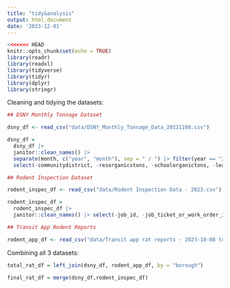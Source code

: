 ```yaml
---
title: "tidy&analysis"
output: html_document
date: '2023-12-01'
---
```


```r
<<<<<<< HEAD
knitr::opts_chunk$set(echo = TRUE)
library(readr)
library(readxl)
library(tidyverse)
library(tidyr)
library(dplyr)
library(stringr)
```

Cleaning and tidying the datasets: 

```r
## DSNY Monthly Tonnage Dataset 

dsny_df <- read_csv("data/DSNY_Monthly_Tonnage_Data_20231108.csv") 

dsny_df = 
  dsny_df |> 
  janitor::clean_names() |> 
  separate(month, c("year", "month"), sep = " / ") |> filter(year == "2023") |> 
  select(-communitydistrict, -resorganicstons, -schoolorganictons, -leavesorganictons, -xmastreetons)
```

```r
## Rodent Inspection Dataset 

rodent_inspec_df <- read_csv("data/Rodent Inspection Data - 2023.csv")

rodent_inspec_df = 
  rodent_inspec_df |> 
  janitor::clean_names() |> select(-job_id, -job_ticket_or_work_order_id, -job_progress, -bbl, -house_number, -street_name, -block, -lot, -approved_date, -location, -community_board, -council_district, -census_tract, -bin, -nta)
```

```r
## Transit App Rodent Reports 

rodent_app_df <- read_csv("data/Transit app rat reports - 2023-10-08 to 2023-11-07.csv") 

```

Combining all 3 datasets: 

```r
total_rat_df = left_join(dsny_df, rodent_app_df, by = "borough")
```

```r
final_rat_df = merge(dsny_df,rodent_inspec_df)
```



